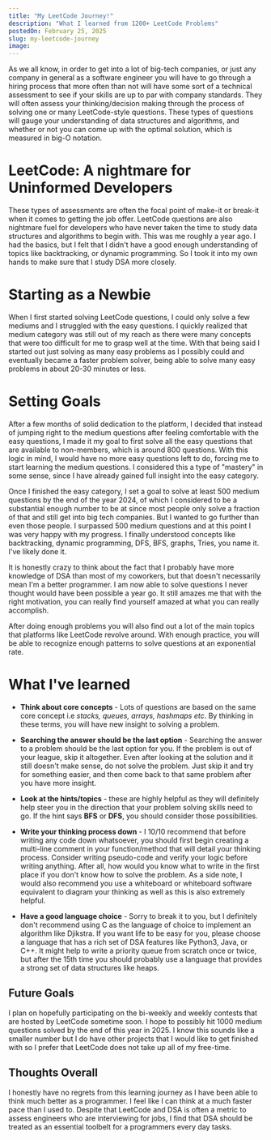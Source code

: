 ```yaml
---
title: "My LeetCode Journey!"
description: "What I learned from 1200+ LeetCode Problems"
postedOn: February 25, 2025
slug: my-leetcode-journey
image:
---
```



As we all know, in order to get into a lot of big-tech companies, or just any company in general as a software engineer
you will have to go through a hiring process that more often than not will have some sort of a technical
assessment to see if your skills are up to par with company standards. They will often assess your thinking/decision
making through the process of solving one or many LeetCode-style questions. These types of questions will gauge 
your understanding of data structures and algorithms, and whether or not you can come up with the optimal solution,
which is measured in big-O notation.

# LeetCode: A nightmare for Uninformed Developers

These types of assessments are often the focal point of make-it or break-it when it comes to getting the job offer.
LeetCode questions are also nightmare fuel for developers who have never taken the time to study data structures and algorithms
to begin with. This was me roughly a year ago. I had the basics, but I felt that I didn't have a good enough understanding of 
topics like backtracking, or dynamic programming. So I took it into my own hands to make sure that I study DSA more closely.

# Starting as a Newbie

When I first started solving LeetCode questions, I could only solve a few mediums and I struggled with the easy questions.
I quickly realized that medium category was still out of my reach as there were many concepts that were too difficult for me
to grasp well at the time. With that being said I started out just solving as many easy problems as I possibly could and eventually 
became a faster problem solver, being able to solve many easy problems in about 20-30 minutes or less.

# Setting Goals 

After a few months of solid dedication to the platform, I decided that instead of jumping right to the medium questions after feeling comfortable
with the easy questions, I made it my goal to first solve all the easy questions that are available to non-members, which is around 800 questions.
With this logic in mind, I would have no more easy questions left to do, forcing me to start learning the medium questions. I considered this a type of 
"mastery" in some sense, since I have already gained full insight into the easy category.

Once I finished the easy category, I set a goal to solve at least 500 medium questions by the end of the year 2024, of which I considered to be a substantial
enough number to be at since most people only solve a fraction of that and still get into big tech companies. But I wanted to go further than even those people.
I surpassed 500 medium questions and at this point I was very happy with my progress. I finally understood concepts like backtracking, dynamic programming,
DFS, BFS, graphs, Tries, you name it. I've likely done it. 

It is honestly crazy to think about the fact that I probably have more knowledge of DSA than most of my 
coworkers, but that doesn't necessarily mean I'm a better programmer. I am now able to solve questions I never thought would have been possible a year go.
It still amazes me that with the right motivation, you can really find yourself amazed at what you can really accomplish.

After doing enough problems you will also find out a lot of the main topics that platforms like LeetCode revolve around. With enough practice,
you will be able to recognize enough patterns to solve questions at an exponential rate.

# What I've learned

- **Think about core concepts** - Lots of questions are based on the same core concept i.e *stacks, queues, arrays, hashmaps etc*. By thinking in these
terms, you will have new insight to solving a problem.

- **Searching the answer should be the last option** - Searching the answer to a problem should be the last option for you. If the problem is out of your league,
skip it altogether. Even after looking at the solution and it still doesn't make sense, do not solve the problem.
Just skip it and try for something easier, and then come back to that same problem after you have more insight.

- **Look at the hints/topics** - these are highly helpful as they will definitely help steer you in the direction that your problem solving skills need to go.
If the hint says **BFS** or **DFS**, you should consider those possibilities.

- **Write your thinking process down** - I 10/10 recommend that before writing any code down whatsoever, you should first begin creating a 
multi-line comment in your function/method that will detail your thinking process. Consider writing pseudo-code and verify your logic before
writing anything. After all, how would you know what to write in the first place if you don't know how to solve the problem. As a side note, I 
would also recommend you use a whiteboard or whiteboard software equivalent to diagram your thinking as well as this is also extremely helpful.

- **Have a good language choice** - Sorry to break it to you, but I definitely don't recommend using C as the language of choice to 
implement an algorithm like Djikstra. If you want life to be easy for you, please choose a language that has a rich set of DSA features like 
Python3, Java, or C++. It might help to write a priority queue from scratch once or twice, but after the 15th time you should probably use a language
that provides a strong set of data structures like heaps.

## Future Goals

I plan on hopefully participating on the bi-weekly and weekly contests that are hosted by LeetCode sometime soon. I hope to possibly hit 1000 medium
questions solved by the end of this year in 2025. I know this sounds like a smaller number but I do have other projects that I would like to get finished 
with so I prefer that LeetCode does not take up all of my free-time.

## Thoughts Overall

I honestly have no regrets from this learning journey as I have been able to think much better as a programmer. I feel like I can think at a much 
faster pace than I used to. Despite that LeetCode and DSA is often a metric to assess engineers who are interviewing for jobs, I find that DSA should be 
treated as an essential toolbelt for a programmers every day tasks.